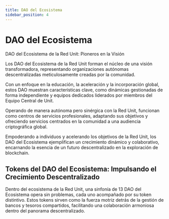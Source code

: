 ```yaml
---
title: DAO del Ecosistema
sidebar_position: 4
---
```


# DAO del Ecosistema

DAO del Ecosistema de la Red Unit: Pioneros en la Visión

Los DAO del Ecosistema de la Red Unit forman el núcleo de una visión transformadora, representando organizaciones autónomas descentralizadas meticulosamente creadas por la comunidad.

Con un enfoque en la educación, la aceleración y la incorporación global, estos DAO muestran características clave, como dinámicas gestionadas de forma independiente y equipos dedicados liderados por miembros del Equipo Central de Unit.

Operando de manera autónoma pero sinérgica con la Red Unit, funcionan como centros de servicios profesionales, adaptando sus objetivos y ofreciendo servicios centrados en la comunidad a una audiencia criptográfica global.

Empoderando a individuos y acelerando los objetivos de la Red Unit, los DAO del Ecosistema ejemplifican un crecimiento dinámico y colaborativo, encarnando la esencia de un futuro descentralizado en la exploración de blockchain.

## Tokens del DAO del Ecosistema: Impulsando el Crecimiento Descentralizado

Dentro del ecosistema de la Red Unit, una sinfonía de 13 DAO del Ecosistema opera sin problemas, cada uno acompañado por su token distintivo. Estos tokens sirven como la fuerza motriz detrás de la gestión de bancos y tesoros compartidos, facilitando una colaboración armoniosa dentro del panorama descentralizado.


<DocCardList />
